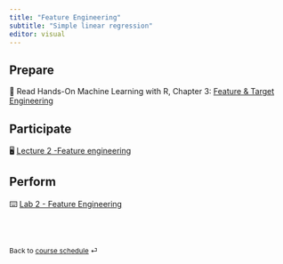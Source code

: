 ```yaml
---
title: "Feature Engineering"
subtitle: "Simple linear regression"
editor: visual
---
```


## Prepare

📖 Read Hands-On Machine Learning with R, Chapter 3: [Feature & Target Engineering](https://bradleyboehmke.github.io/HOML/engineering.html)

## Participate

🖥️ [Lecture 2 -Feature engineering](/slides/BSMM_8740_lec_02.html)

## Perform

⌨️ [Lab 2 - Feature Engineering](/labs/BSMM_8740_lab_2.html "Lab instructions")

<br><br>

::: {style="font-size: 0.875em;"}
Back to [course schedule](/ "Course schedule") ⏎
:::
